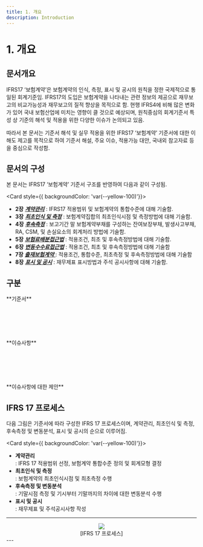 ```yaml
---
title: 1. 개요
description: Introduction
---
```


# 1. 개요


문서개요
---

IFRS17 ‘보험계약’은 보험계약의 인식, 측정, 표시 및 공시의 원칙을 정한  국제적으로 통일된 회계기준임. IFRS17의 도입은 보험계약을 나타내는 관련 정보의 제공으로 재무보고의 비교가능성과 재무보고의 질적 향상을 목적으로 함. 현행 IFRS4에 비해 많은 변화가 있어 국내 보험산업에 미치는 영향이 클 것으로 예상되며, 원칙중심의 회계기준서 특성 상 기준의 해석 및 적용을 위한 다양한 이슈가 논의되고 있음.

따라서 본 문서는 기준서 해석 및 실무 적용을 위한 IFRS17 ‘보험계약’ 기준서에 대한 이해도 제고를 목적으로 하여 기준서 해설, 주요 이슈, 적용가능 대안, 국내외 참고자료 등을 중심으로 작성함.

## 문서의 구성

본 문서는 IFRS17 ‘보험계약’ 기준서 구조를 반영하여 다음과 같이 구성됨.

<Card  style={{ backgroundColor: 'var(--yellow-100)'}}>
* **2장** [_**계약관리**_](2./)  : IFRS17 적용범위 및 보험계약의 통합수준에 대해 기술함.
* **3장** [_**최초인식 및 측정**_](3./) : 보험계약집합의 최초인식시점 및 측정방법에 대해 기술함.
* **4장** [_**후속측정**_](4./) : 보고기간 말 보험계약부채를 구성하는 잔여보장부채, 발생사고부채, RA, CSM, 및 손실요소의 회계처리 방법에 기술함.&#x20;
* **5장** [_**보험료배분접근법**_](5./) : 적용조건, 최초 및 후속측정방법에 대해 기술함.
* **6장** [ _**변동수수료접근법**_](6./) : 적용조건, 최초 및 후속측정방법에 대해 기술함
* **7장** [_**출재보험계약**_ ](7./)   : 적용조건, 통합수준, 최초측정 및 후속측정방법에 대해 기술함
* **8장** [_**표시 및 공시**_](8/)     : 재무제표 표시방법과 주석 공시사항에 대해 기술함.
</Card>


## 구분

<Callout severity="success">
**기준서**
</Callout>

<br></br>
<br></br>

<Callout severity="error">
**이슈사항**
</Callout>

<br></br>
<br></br>

<Callout severity="info">
**이슈사항에 대한 제안**
</Callout>



## IFRS 17 프로세스

다음 그림은 기준서에 따라 구성한 IFRS 17 프로세스이며, 계약관리, 최초인식 및 측정, 후속측정 및 변동분석, 표시 및 공시의 순으로 이루어짐.

<Card  style={{ backgroundColor: 'var(--yellow-100)'}}>
* **계약관리**\
  : IFRS 17 적용범위 선정, 보험계약 통합수준 정의 및 회계모형 결정
* **최초인식 및 측정**\
  : 보험계약의 최초인식시점 및 최초측정 수행
* **후속측정 및 변동분석**\
  : 기말시점 측정 및 기시부터 기말까지의 차이에 대한 변동분석 수행
* **표시 및 공시**\
  : 재무제표 및 주석공시사항 작성
</Card>

---
<center>
<Image src="/ifrs/pic1-1.png" width={1000}/>
</center>

<center>
[IFRS 17 프로세스]
</center>
---
